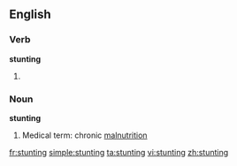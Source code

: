 ==English==

===Verb===
'''stunting'''

# {{present participle of|[[stunt]]}}

===Noun===
'''stunting'''

# Medical term: chronic [[malnutrition]]

[[fr:stunting]]
[[simple:stunting]]
[[ta:stunting]]
[[vi:stunting]]
[[zh:stunting]]